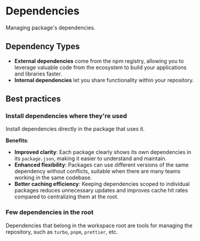# Dependencies

Managing package's dependencies.

## Dependency Types

- **External dependencies** come from the npm registry, allowing you to leverage valuable code from the ecosystem to build your applications and libraries faster.
- **Internal dependencies** let you share functionality within your repository.


## Best practices

### Install dependencies where they're used

Install dependencies directly in the package that uses it.

**Benefits**:
- **Improved clarity**: Each package clearly shows its own dependencies in its `package.json`, making it easier to understand and maintain.
- **Enhanced flexibility**: Packages can use different versions of the same dependency without conflicts, suitable when there are many teams working in the same codebase.
- **Better caching efficiency**: Keeping dependencies scoped to individual packages reduces unnecessary updates and improves cache hit rates compared to centralizing them at the root.


### Few dependencies in the root

Dependencies that belong in the workspace root are tools for managing the repository, such as `turbo`, `pnpm`, `prettier`, etc.
